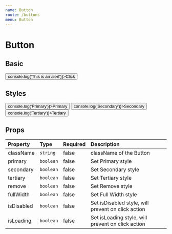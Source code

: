 ```yaml
---
name: Button
route: /buttons
menu: Button
---
```


# Button


## Basic

<Playground>
  <Button onClick={() => console.log('This is an alert')}>Click</Button>
</Playground>

## Styles

<Playground>
  <FlexAlign>
    <Button primary onClick={() => console.log('Primary')}>Primary</Button>
    <Button secondary onClick={() => console.log('Secondary')}>Secondary</Button>
    <Button tertiary onClick={() => console.log('Tertiary')}>Tertiary</Button>
  </FlexAlign>
</Playground>

## Props

| Property | Type | Required | Description |
| :------- | :--- | :------- |  :---------- |
| className    | `string` | false   | className of the Button |
| primary    | `boolean` | false   | Set Primary style |
| secondary    | `boolean` | false   | Set Secondary style |
| tertiary    | `boolean` | false   | Set Tertiary style |
| remove    | `boolean` | false   | Set Remove style |
| fullWidth    | `boolean` | false   | Set Full Width style |
| isDisabled    | `boolean` | false   | Set isDisabled style, will prevent on click action |
| isLoading    | `boolean` | false   | Set isLoading style, will prevent on click action |